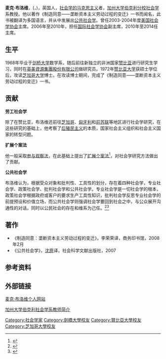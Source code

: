 '''麦克·布洛维'''，({{lang-ru|Майкл (Михаил) Буравой}}，{{lang-en|Michael Burawoy}})，英国人，[[社会学的马克思主义|社会学的马克思主义]]者，[[加州大学伯克利分校|加州大学伯克利分校]][[社会学|社会学]]系教授。他以著作《制造同意——垄断资本主义劳动过程的变迁》一书而闻名，此书被翻译为多国语言，并从中发展出[[公共社会学|公共社会学]]。曾任2003-2004年度[[美国社会学协会|美国社会学协会]]主席。2006年至2010年，担任[[国际社会学协会|国际社会学协会]]副主席，2010年至2014任主席。

== 生平 ==
1968年毕业于[[剑桥大学|剑桥大学]]数学系，随后前往新独立的非洲国家[[赞比亚|赞比亚]]进行研究生学习，同时在[[英美資源集團股份有限公司|英美資源集團股份有限公司]]做研究员。1972年[[赞比亚大学|赞比亚大学]]获硕士学位后，攻读[[芝加哥大学|芝加哥大学]]博士。在攻读博士期间，完成了《制造同意——垄断资本主义劳动过程的变迁》一书。

== 贡献 ==
'''劳工社会学'''

除了在赞比亚，布洛维还前往[[芝加哥|芝加哥]]、[[匈牙利|匈牙利]]和[[前苏联|前苏联]]等地区进行社会学研究，在这些研究的基础上，他考察了[[后殖民主义|后殖民主义]]的本质，国家社会主义组织和社会主义国家的转型问题。

'''扩展个案法'''

他一般采取[[参与观察法|参与观察法]]，在此基础上提出了[[扩展个案法|扩展个案法]]<ref name="luhuilin">{{cite web|author1=卢晖临|title=如何走出个案 ——从个案研究到扩展个案研究|url=http://www.xueshucn.com/html/2015/yanjiufangfa_0525/778.html|website=学术中国|accessdate=2016-05-27|deadurl=yes|archiveurl=https://web.archive.org/web/20160625174232/http://www.xueshucn.com/html/2015/yanjiufangfa_0525/778.html|archivedate=2016-06-25}}</ref>，对社会学研究方法做出了贡献。

'''公共社会学'''

布洛维认为，根据受众对象和批判性、工具性的划分，存在着四种社会学，专业社会学、政策社会学、批判社会学和公共社会学。专业社会学是一切社会学的根本，政策社会学根据政府或客户的要求生产工具性知识，批判社会学反思专业社会学的前提预设和价值立场，而公共社会学则强调社会学要回到社会之中，与公众展开沟通性的对话，同时以公民社会的存在和维系为己任。<ref>{{cite journal|author1=闻翔|title=社会学的公共关怀和道德担当——评介麦克·布洛维的《公共社会学》|journal=社会学研究|issue=2011年01期|url=http://www.sachina.edu.cn/Htmldata/article/2008/12/1642.html|accessdate=2016-05-27}}</ref><ref>{{cite journal|author1=麦可·布洛维|coauthors=郑翔|title=公共社会学|journal=社会|issue=2007年01期|url=http://www.cnki.net/KCMS/detail/detail.aspx?QueryID=6&CurRec=5&recid=&filename=SHEH200701009&dbname=CJFD2007&dbcode=CJFQ&pr=&urlid=&yx=&uid=WEEvREcwSlJHSldTTGJhYlNxT2dtOVJnclArMWIvUXlHcTlRZGVhVUI1THVGaUt2MU5iSWhuTHdmOWk3cHlVUkZYbz0=$9A4hF_YAuvQ5obgVAqNKPCYcEjKensW4IQMovwHtwkF4VYPoHbKxJw!!&v=MjYyOTJybzlGYllSOGVYMUx1eFlTN0RoMVQzcVRyV00xRnJDVVJMeWZZdVJvRnkza1Vydk5OaVhPWnJHNEh0Yk0=|accessdate=2016-05-27}}{{dead link|date=2018年5月 |bot=InternetArchiveBot |fix-attempted=yes }}</ref>

== 著作 ==
*《制造同意：垄断资本主义劳动过程的变迁》，李荣荣译，商务印书馆，2008年2月
*《公共社会学》，[[沈原|沈原]]译，社会科学文献出版社，2007

== 参考资料 ==
{{reflist|2}}

== 外部链接 ==
[http://burawoy.berkeley.edu/ 麦克·布洛维个人网站]{{Wayback|url=http://burawoy.berkeley.edu/ |date=20140126083823 }}

[http://sociology.berkeley.edu/alumni-manager/michael-burawoy 加州大学伯克利社会学系教师简介]
{{DEFAULTSORT:Burawoy, Michael}}
[[Category:社会学家|Category:社会学家]]
[[Category:劍橋大學校友|Category:劍橋大學校友]]
[[Category:贊比亞大學校友|Category:贊比亞大學校友]]
[[Category:芝加哥大學校友|Category:芝加哥大學校友]]